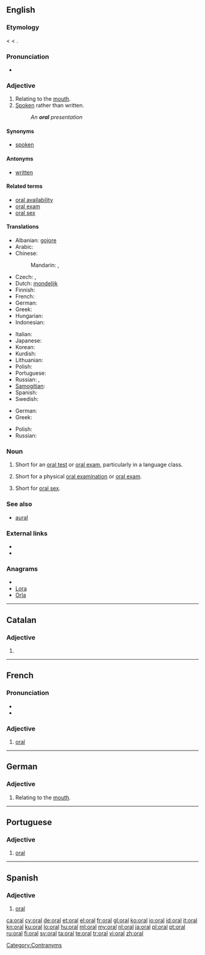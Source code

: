 {{also|Oral}}
==English==

===Etymology===
< {{etyl|NL.}} {{term|oralis||of the mouth}} < {{etyl|la}} {{term|os||the mouth}}.

===Pronunciation===
* {{IPA|/ˈɔːɹəl/}}
*: {{rhymes|ɔːrəl}}

===Adjective===
{{en-adj|-}}

# Relating to the [[mouth]].
# [[spoken|Spoken]] rather than written.
#: ''An '''oral''' presentation''

====Synonyms====
* [[spoken]]

====Antonyms====
* [[written]]

====Related terms====
* [[oral availability]]
* [[oral exam]]
* [[oral sex]]

====Translations====
{{trans-top|relating to the mouth}}
* Albanian: [[gojore]]
* Arabic: {{t|ar|شفهي|tr=sháfahi}}
* Chinese:
*: Mandarin: {{t|cmn|口頭|alt=口頭的|sc=Hani}},  {{t|cmn|口头|alt=口头的|tr=kǒutóu-de|sc=Hani}}
* Czech: {{t-|cs|ústní}}, {{t-|cs|orální}}
* Dutch: [[mondelijk]]
* Finnish: {{t+|fi|suullinen}}
* French: {{t+|fr|oral}}
* German: {{t+|de|oral}}
* Greek: {{t|el|στοματικός|tr=stomatikós}}
* Hungarian: {{t+|hu|orális}}
* Indonesian: {{t-|id|lisan|xs=Indonesian}}
{{trans-mid}}
* Italian: {{t+|it|orale}}
* Japanese: {{t|ja|口頭|alt=口頭の|tr=こうｔこうの, kōtō-no}}
* Korean: {{t+|ko|구두|alt=구두의|tr=kudu-ui|sc=Hang}}
* Kurdish: {{t+|ku|devkî}}
* Lithuanian: {{t|lt|oralinis|xs=Lithuanian}}
* Polish: {{t+|pl|ustny|m}}
* Portuguese: {{t+|pt|oral}}
* Russian: {{t|ru|ротовой|tr=rotovój}}, {{t+|ru|оральный|tr=orál'nyj}}
* [[Samogitian]]: {{tø|sgs|oralėnės}}
* Spanish: {{t-|es|oral}}
* Swedish: {{t+|sv|muntlig}}
{{trans-bottom}}

{{trans-top|spoken}}
* German: {{t+|de|mündlich}}
* Greek: {{t+|el|προφορικός|tr=proforikós}}
{{trans-mid}}
* Polish: {{t+|pl|ustny}}
* Russian: {{t+|ru|устный|tr=ústnyj}}
{{trans-bottom}}

===Noun===
{{en-noun}}

# {{countable}} Short for an [[oral test]] or [[oral exam]], particularly in a language class.
# {{countable}} Short for a physical [[oral examination]] or [[oral exam]].
# {{uncountable}} Short for [[oral sex]].

===See also===
* [[aural]]

===External links===
* {{R:Webster 1913}}
* {{R:Century 1911}}

===Anagrams===
* {{alphagram|alor}}
* [[Lora#English|Lora]]
* [[Orla#English|Orla]]

[[Category:Contranyms]]

----

==Catalan==

===Adjective===
{{ca-adj-mf}}

# {{l|en|oral}}

----

==French==

===Pronunciation===
* {{IPA|/ɔʁal/|lang=fr}}
* {{homophones|orale|orales}}

===Adjective===
{{fr-adj-al|or}}

# [[#English|oral]]

----

==German==

===Adjective===
{{infl|de|adjective}}

# Relating to the [[mouth]].

----

==Portuguese==

===Adjective===
{{pt-adj-mf|pl=orais}}

# [[#English|oral]]

----

==Spanish==

===Adjective===
{{es-adj|pl=orales}}

# [[#English|oral]]

[[ca:oral]]
[[cy:oral]]
[[de:oral]]
[[et:oral]]
[[el:oral]]
[[fr:oral]]
[[gl:oral]]
[[ko:oral]]
[[io:oral]]
[[id:oral]]
[[it:oral]]
[[kn:oral]]
[[ku:oral]]
[[lo:oral]]
[[hu:oral]]
[[ml:oral]]
[[my:oral]]
[[nl:oral]]
[[ja:oral]]
[[pl:oral]]
[[pt:oral]]
[[ru:oral]]
[[fi:oral]]
[[sv:oral]]
[[ta:oral]]
[[te:oral]]
[[tr:oral]]
[[vi:oral]]
[[zh:oral]]